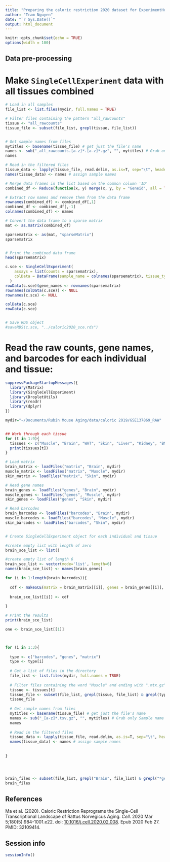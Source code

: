 ```yaml
---
title: "Preparing the caloric restriction 2020 dataset for ExperimentHub"
author: "Tram Nguyen"
date: "`r Sys.Date()`"
output: html_document
---
```


```r
knitr::opts_chunk$set(echo = TRUE)
options(width = 100)
```

## Data pre-processing

# Make `SingleCellExperiment` data with all tissues combined

```r
# Load in all samples
file_list <- list.files(mydir, full.names = TRUE)

# Filter files containing the pattern "all_rawcounts"
tissue <- "all_rawcounts"
tissue_file <- subset(file_list, grepl(tissue, file_list))


# Get sample names from files
mytitles <- basename(tissue_file) # get just the file's name
names <- sub("_all_rawcounts.[a-z]*.[a-z]*.gz", "", mytitles) # Grab only Sample name and tissue
names

# Read in the filtered files
tissue_data <- lapply(tissue_file, read.delim, as.is=T, sep="\t", header=T)
names(tissue_data) <- names # assign sample names

# Merge data frames in the list based on the common column 'ID'
combined_df <- Reduce(function(x, y) merge(x, y, by = "Geneid", all = TRUE), tissue_data)

# Extract row names and remove them from the data frame
rownames(combined_df) <- combined_df[,1]
combined_df <- combined_df[,-1]
colnames(combined_df) <- names

# Convert the data frame to a sparse matrix
mat <- as.matrix(combined_df)

sparsematrix <- as(mat, "sparseMatrix") 
sparsematrix


# Print the combined data frame
head(sparsematrix)

c.sce <- SingleCellExperiment(
    assays = list(counts = sparsematrix),
    colData = DataFrame(sample_name = colnames(sparsematrix), tissue_type = rep('All', ncol(sparsematrix)))
  )
rowData(c.sce)$gene_names <- rownames(sparsematrix)
rownames(colData(c.sce)) <- NULL
rownames(c.sce) <- NULL

colData(c.sce)
rowData(c.sce)


# Save RDS object
#saveRDS(c.sce, "../caloric2020_sce.rds")

```

# Read the raw counts, gene names, and barcodes for each individual and tissue:

```r
suppressPackageStartupMessages({
  library(Matrix)
  library(SingleCellExperiment)
  library(DropletUtils)
  library(readr)
  library(dplyr)
})

mydir="~/Documents/Rubin Mouse Aging/data/caloric 2019/GSE137869_RAW"


## Work through each tissue
for (t in 1:9){
  tissues <- c("Muscle", "Brain", "WAT", "Skin", "Liver", "Kidney", "BM", "BAT", "Aorta")
  print(tissues[t])
}

# Load matrix
brain_matrix <- loadFiles("matrix", "Brain", mydir)
muscle_matrix <- loadFiles("matrix", "Muscle", mydir)
skin_matrix <- loadFiles("matrix", "Skin", mydir)

# Read gene names
brain_genes <- loadFiles("genes", "Brain", mydir)
muscle_genes <- loadFiles("genes", "Muscle", mydir)
skin_genes <- loadFiles("genes", "Skin", mydir)

# Read barcodes
brain_barcodes <- loadFiles("barcodes", "Brain", mydir)
muscle_barcodes <- loadFiles("barcodes", "Muscle", mydir)
skin_barcodes <- loadFiles("barcodes", "Skin", mydir)


# Create SingleCellExperiment object for each individual and tissue

#create empty list with length of zero
brain_sce_list <- list()

#create empty list of length 6
brain_sce_list <- vector(mode='list', length=6)
names(brain_sce_list) <- names(brain_genes)

for (i in 1:length(brain_barcodes)){
  
  cdf <- makeSCE(matrix = brain_matrix[[i]], genes = brain_genes[[i]], barcodes = brain_barcodes[[i]], tissue = "Brain")
  
  brain_sce_list[[i]] <- cdf
  
}

# Print the results
print(brain_sce_list)

one <- brain_sce_list[[1]]



for (i in 1:3){
  
  type <- c("barcodes", "genes", "matrix")
  type <- type[i]
    
  # Get a list of files in the directory
  file_list <- list.files(mydir, full.names = TRUE)
  
  # Filter files containing the word "Muscle" and ending with ".mtx.gz"
  tissue <- tissues[t]
  tissue_file <- subset(file_list, grepl(tissue, file_list) & grepl(type, file_list))
  tissue_file
  
  # Get sample names from files
  mytitles <- basename(tissue_file) # get just the file's name
  names <- sub("_[a-z]*.tsv.gz", "", mytitles) # Grab only Sample name and tissue
  names
  
  # Read in the filtered files
  tissue_data <- lapply(tissue_file, read.delim, as.is=T, sep="\t", header=F)
  names(tissue_data) <- names # assign sample names
  
  
}




brain_files <- subset(file_list, grepl("Brain", file_list) & grepl("*genes*", file_list))
brain_files

```

## References

Ma et al. (2020). Caloric Restriction Reprograms the Single-Cell Transcriptional Landscape of Rattus Norvegicus Aging. *Cell*. 2020 Mar 5;180(5):984-1001.e22. doi: [10.1016/j.cell.2020.02.008](https://pubmed.ncbi.nlm.nih.gov/32109414/). Epub 2020 Feb 27. PMID: 32109414.

## Session info

```r
sessionInfo()
```
